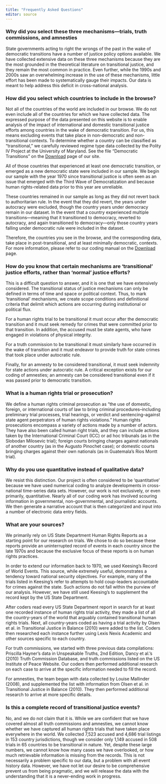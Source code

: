 ```yaml
---
title: "Frequently Asked Questions"
editor: source
---
```


### Why did you select these three mechanisms---trials, truth commissions, and amnesties

State governments acting to right the wrongs of the past in the wake of democratic transitions have a number of justice policy options available. We have collected extensive data on these three mechanisms because they are the most grounded in the theoretical literature on transitional justice, and they remain the most common in practice. Even further, while the 1990s and 2000s saw an overwhelming increase in the use of these mechanisms, little effort has been made to systematically gauge their impacts. Our data is meant to help address this deficit in cross-national analysis.

### How did you select which countries to include in the browse?

Not all of the countries of the world are included in our browse. We do not even include all of the countries for which we have collected data. The expressed purpose of the data presented on this website is to enable analysis of the impact of international and domestic transitional justice efforts among countries in the wake of democratic transition. For us, this means excluding events that take place in non-democratic and non-transitional contexts. To determine whether a country can be classified as "transitional," we carefully reviewed regime type data collected by the Polity IV Project at the University of Maryland. See the file "Democratic Transitions" on the [Download](download.html) page of our site.

All of those countries that experienced at least one democratic transition, or emerged as a new democratic state were included in our sample. We begin our sample with the year 1970 since transitional justice is often seen as an issue that emerged with the Third Wave of Democratization and because human rights-related data prior to this year are unreliable.

These countries remained in our sample as long as they did not revert back to authoritarian rule. In the event that they did revert, the years under autocracy were excluded, though the country years under democracy remain in our dataset. In the event that a country experienced multiple transitions---meaning that it transitioned to democracy, reverted to autocracy, and again transitioned to democracy---only those country years falling under democratic rule were included in the dataset.

Therefore, the countries you see in the browse, and the corresponding data, take place in post-transitional, and at least minimally democratic, contexts. For more information, please refer to our coding manual on the [Download](download.html) page.

### How do you know that certain mechanisms are 'transitional' justice efforts, rather than 'normal' justice efforts?

This is a difficult question to answer, and it is one that we have extensively considered. The transitional status of justice mechanisms can only be defined in terms of time and space or political context. Thus, to mark 'transitional' mechanisms, we create scope conditions and definitional criteria that delimit which actions are occurring during institutional or political flux.

For a human rights trial to be transitional it must occur after the democratic transition and it must seek remedy for crimes that were committed prior to that transition. In addition, the accused must be state agents, who have engaged in violations of physical integrity.

For a truth commission to be transitional it must similarly have occurred in the wake of transition and it must endeavor to provide truth for state crimes that took place under autocratic rule.

Finally, for an amnesty to be considered transitional, it must seek indemnity for state actions under autocratic rule. A critical exception exists for our coding of amnesties; an amnesty can be considered transitional even if it was passed prior to democratic transition.

### What is a human rights trial or prosecution?

We define a human rights criminal prosecution as "the use of domestic, foreign, or international courts of law to bring criminal procedures--including preliminary trial processes, trial hearings, or verdict and sentencing--against state agent perpetrators of human rights violations." Human rights prosecutions encompass a variety of actions made by a number of actors. They have also been called human right trials, and they can include actions taken by the International Criminal Court (ICC) or ad hoc tribunals (as in the Slobodan Milosevic trial); foreign courts bringing charges against nationals of another country (as in the Augusto Pinochet case); or domestic courts bringing charges against their own nationals (as in Guatemala's Rios Montt trial).

### Why do you use quantitative instead of qualitative data?

We resist this distinction. Our project is often considered to be 'quantitative' because we have used numerical coding to analyze developments in cross-national time-series data sets. However, our work is not exclusively, or even primarily, quantitative. Nearly all of our coding work has involved scouring information in governmental, non-governmental, and journalistic accounts. We then generate a narrative account that is then categorized and input into a number of electronic data entry fields.

### What are your sources?

We primarily rely on US State Department Human Rights Reports as a starting point for our research on trials. We chose to do so because these reports provide an uninterrupted record of events in each country since the late 1970s and because the exclusive focus of these reports is on human rights practices.

In order to extend our information back to 1970, we used Keesing's Record of World Events. This source, while extremely useful, demonstrates a tendency toward national security objectives. For example, many of the trials listed in Keesing's refer to attempts to hold coup-leaders accountable for crimes against the state. Such actions do not fall within the purview of our analysis. However, we have still used Keesing's to supplement the record kept by the US State Department.

After coders read every US State Department report in search for at least one recorded instance of human rights trial activity, they made a list of all the country-years of the world that arguably contained transitional human rights trials. Next, all country-years coded as having a trial activity by Olsen et al. in Transitional Justice in Balance (2010) were added to the list. Coders then researched each instance further using Lexis Nexis Academic and other sources specific to each country.

For truth commissions, we started with three previous data compilations: Priscilla Hayner's data in Unspeakable Truths, 2nd Edition, Dancy et al.'s (2010) Truth Commission Database, and truth commissions listed on the US Institute of Peace Website. Our coders then performed additional research on each case to arrive at the specific information needed to fill the record.

For amnesties, the team began with data collected by Louise Mallinder (2008), and supplemented the list with information from Olsen et al. in Transitional Justice in Balance (2010). They then performed additional research to arrive at more specific details.

### Is this a complete record of transitional justice events?

No, and we do not claim that it is. While we are confident that we have covered almost all truth commissions and amnesties, we cannot know whether we have captured all human rights trials that have taken place everywhere in the world. We collected 7,523 accused and 4,686 trial listings in 153 country jurisdictions, though we consider only 1,149 accused in 508 trials in 65 countries to be transitional in nature. Yet, despite these large numbers, we cannot know how many cases we have overlooked, or how much retrievable information is missing from the records. This is not necessarily a problem specific to our data, but a problem with all event history data. However, we have not let our desire to be comprehensive prevent us from being pragmatic, and we will release the data with the understanding that it is a never-ending work in progress.
